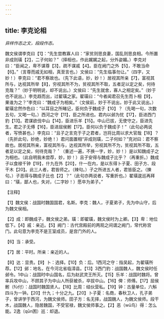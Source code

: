 ```yaml
---
---
---
```

title: 李克论相
---



*异样作态之文，段段作态。*

魏文侯谓李克曰【1】：“先生尝教寡人曰：“家贫则思良妻，国乱则思良相。今所置非成则璜【2】，二子何如？”（择相也，作此娓娓之起，分外姿媚。）李克对曰：“臣闻之，卑不谋尊【3】，疏不谋戚【4】。臣在阙门之外【5】，不敢当命【6】。”（言尊而戚无如相，真至言也。）文侯曰：“先生临事勿让。”（四字，又妙！）李克曰：“君不察故也。（先下此语，妙，妙！）居视其所亲【7】，富视其所与，达视其所举【8】，穷视其所不为，贫视其所不取，五者足以定之矣，何待克哉？”（妙于明明说，却不说出。）文侯曰：“先生就舍，寡人之相定矣。”（妙于也不说出。）李克趋而出，过翟璜之家。翟璜曰：“今者闻君召先生而卜相【9】，果谁为之？”李克曰：“魏成子为相矣。”（文侯前，妙于不说出，妙于此又说出。）翟璜忿然作色曰：“以耳目之所睹记，臣何负于魏成子【10】？（先喝一句，次数五句，又喝一句。）西河之守【11】，臣之所进也。君内以邺为忧【17】，臣进西门豹【13】。君谋欲伐中山【14】，臣进乐羊【15】。中山已拔，无使守之，臣进先生。君之子无傅【16】，臣进屈侯鲋【17】。臣何以负于魏成子！”（此句必两说者，写愤甚也。）李克曰：“且子之言克于子之君者，岂将比周以求大官哉【18】？（先折此句，妙绝，妙绝！）君问面置相“非成则璜，二子何如？”克对曰：君不察故也。居视其所亲，富视其所与，达视其所举，穷视其所不为，贫视其所不取，五者足以定之矣，何待克哉？＇（重述一遍，不换一字，妙，妙！）是以知魏成子之为相也。（此自明我未尝荐，妙，妙！）且子安得与魏成子比乎？（再重折。）魏成子以食禄千钟【19】，什九在外【20】，什一在内，是以东得卜子夏、田子方、段干木【20】。此三人者，君皆师之。（辣句。）子之所进五人者，君皆臣之。（揀句。）子恶得与魏成子比也【2】？”（此句亦两说者，写重折也。）翟璜逡巡再拜曰：“璜，鄙人也，失对，（二字妙！）愿卒为弟子。”

【注释】

【1】魏文侯：战国时魏国国君，名斯。李克：魏人，子夏弟子，先为中山守，后为魏文侯相。

【2】成：即魏成子，魏文侯之弟。璜：即翟璜，魏文侯时为上卿。【3】卑：地位低下。【4】戚：亲近。【5】阙门：古代宫殿前的两观之间谓之阙门，常代称宫门。此句意为李克不是王室成员，是宫门外的人。

【6】当：承受。

【7】居：平时。所亲：亲近的人。

【8】达：显贵。【9】卜：选择。【10】负：后。1西河之守：指吴起，为翟璜所荐。【12】邺：地名，在今河北省临漳县。【13】3西门豹：战国魏人，魏文侯时任邺令。1中山：战国时中山国名，后为赵武灵王所灭。【15】乐羊：战国时魏将。曾率兵攻中山，不顾其子为中山人所获被杀，卒拔中山。【16】俾：师傅。【17】屈侯鲋（fù付）：战国时魏国贤人。【18】比周：结伙营私。【19】钟：古量单位，六斛四斗为一钟。【20】什九；十分之九。【20】卜子夏：名商，春秋卫人，孔子弟子，曾讲学于西河，为魏文侯师。田子方：名无择，战国魏人，为魏文侯师。段干木，战国魏人，隐居魏国，不受官禄，魏文侯师事之。【2】恶（wū鸟）得：怎么能。2逸（qūn困）巡：却退。